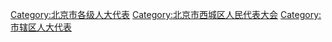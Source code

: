 [[Category:北京市各级人大代表|Category:北京市各级人大代表]]
[[Category:北京市西城区人民代表大会|Category:北京市西城区人民代表大会]]
[[Category:市辖区人大代表|Category:市辖区人大代表]]